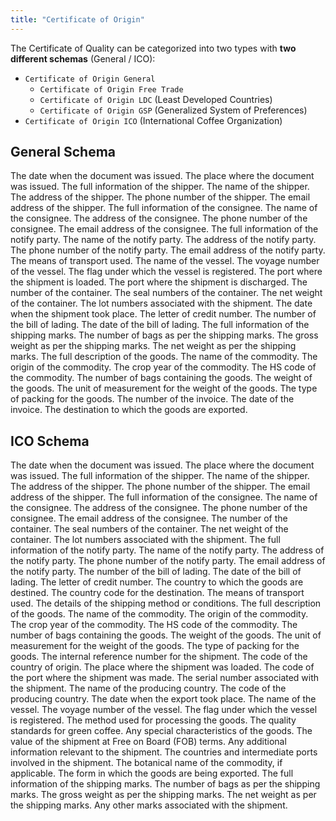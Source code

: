 ---
title: "Certificate of Origin"
---

The Certificate of Quality can be categorized into two types with **two different schemas** (General / ICO):

- `Certificate of Origin General`
  - `Certificate of Origin Free Trade`
  - `Certificate of Origin LDC` (Least Developed Countries)
  - `Certificate of Origin GSP` (Generalized System of Preferences)
- `Certificate of Origin ICO` (International Coffee Organization)

## General Schema

<ParamField path="document.dateOfIssue" type="string">
  The date when the document was issued.
</ParamField>

<ParamField path="document.placeOfIssue" type="string">
  The place where the document was issued.
</ParamField>

<ParamField path="shipper.fullInformation" type="string">
  The full information of the shipper.
</ParamField>

<ParamField path="shipper.name" type="string">
  The name of the shipper.
</ParamField>

<ParamField path="shipper.address" type="string">
  The address of the shipper.
</ParamField>

<ParamField path="shipper.contactDetails.phone" type="string">
  The phone number of the shipper.
</ParamField>

<ParamField path="shipper.contactDetails.email" type="string">
  The email address of the shipper.
</ParamField>

<ParamField path="consignee.fullInformation" type="string">
  The full information of the consignee.
</ParamField>

<ParamField path="consignee.name" type="string">
  The name of the consignee.
</ParamField>

<ParamField path="consignee.address" type="string">
  The address of the consignee.
</ParamField>

<ParamField path="consignee.contactDetails.phone" type="string">
  The phone number of the consignee.
</ParamField>

<ParamField path="consignee.contactDetails.email" type="string">
  The email address of the consignee.
</ParamField>

<ParamField path="notifyParties[0].fullInformation" type="string">
  The full information of the notify party.
</ParamField>

<ParamField path="notifyParties[0].name" type="string">
  The name of the notify party.
</ParamField>

<ParamField path="notifyParties[0].address" type="string">
  The address of the notify party.
</ParamField>

<ParamField path="notifyParties[0].contactDetails.phone" type="string">
  The phone number of the notify party.
</ParamField>

<ParamField path="notifyParties[0].contactDetails.email" type="string">
  The email address of the notify party.
</ParamField>

<ParamField path="meansOfTransport" type="string">
  The means of transport used.
</ParamField>

<ParamField path="vesselDetails.vesselName" type="string">
  The name of the vessel.
</ParamField>

<ParamField path="vesselDetails.voyageNumber" type="string">
  The voyage number of the vessel.
</ParamField>

<ParamField path="vesselDetails.flag" type="string">
  The flag under which the vessel is registered.
</ParamField>

<ParamField path="portOfLoading" type="string">
  The port where the shipment is loaded.
</ParamField>

<ParamField path="portOfDischarging" type="string">
  The port where the shipment is discharged.
</ParamField>

<ParamField path="containers[0].containerNumber" type="string">
  The number of the container.
</ParamField>

<ParamField path="containers[0].sealNumbers" type="array">
  The seal numbers of the container.
</ParamField>

<ParamField path="containers[0].netWeight" type="string">
  The net weight of the container.
</ParamField>

<ParamField path="lotNumbers" type="array">
  The lot numbers associated with the shipment.
</ParamField>

<ParamField path="dateOfShipment" type="string">
  The date when the shipment took place.
</ParamField>

<ParamField path="lcNumber" type="string">
  The letter of credit number.
</ParamField>

<ParamField path="billOfLading.number" type="string">
  The number of the bill of lading.
</ParamField>

<ParamField path="billOfLading.date" type="string">
  The date of the bill of lading.
</ParamField>

<ParamField path="shippingMarks[0].fullInformation" type="string">
  The full information of the shipping marks.
</ParamField>

<ParamField path="shippingMarks[0].bags" type="string">
  The number of bags as per the shipping marks.
</ParamField>

<ParamField path="shippingMarks[0].grossWeight" type="string">
  The gross weight as per the shipping marks.
</ParamField>

<ParamField path="shippingMarks[0].netWeight" type="string">
  The net weight as per the shipping marks.
</ParamField>

<ParamField path="descriptionOfGoods[0].fullInformation" type="string">
  The full description of the goods.
</ParamField>

<ParamField path="descriptionOfGoods[0].commodity.name" type="string">
  The name of the commodity.
</ParamField>

<ParamField path="descriptionOfGoods[0].commodity.origin" type="string">
  The origin of the commodity.
</ParamField>

<ParamField path="descriptionOfGoods[0].commodity.cropYear" type="string">
  The crop year of the commodity.
</ParamField>

<ParamField path="descriptionOfGoods[0].commodity.hsCode" type="string">
  The HS code of the commodity.
</ParamField>

<ParamField path="descriptionOfGoods[0].bags" type="string">
  The number of bags containing the goods.
</ParamField>

<ParamField path="descriptionOfGoods[0].netWeight.weight" type="string">
  The weight of the goods.
</ParamField>

<ParamField path="descriptionOfGoods[0].netWeight.unit" type="string">
  The unit of measurement for the weight of the goods.
</ParamField>

<ParamField path="descriptionOfGoods[0].packing" type="string">
  The type of packing for the goods.
</ParamField>

<ParamField path="invoice.number" type="string">
  The number of the invoice.
</ParamField>

<ParamField path="invoice.date" type="string">
  The date of the invoice.
</ParamField>

<ParamField path="goodsExportedTo" type="string">
  The destination to which the goods are exported.
</ParamField>

## ICO Schema

<ParamField path="document.dateOfIssue" type="string">
  The date when the document was issued.
</ParamField>

<ParamField path="document.placeOfIssue" type="string">
  The place where the document was issued.
</ParamField>

<ParamField path="shipper.fullInformation" type="string">
  The full information of the shipper.
</ParamField>

<ParamField path="shipper.name" type="string">
  The name of the shipper.
</ParamField>

<ParamField path="shipper.address" type="string">
  The address of the shipper.
</ParamField>

<ParamField path="shipper.contactDetails.phone" type="string">
  The phone number of the shipper.
</ParamField>

<ParamField path="shipper.contactDetails.email" type="string">
  The email address of the shipper.
</ParamField>

<ParamField path="consignee.fullInformation" type="string">
  The full information of the consignee.
</ParamField>

<ParamField path="consignee.name" type="string">
  The name of the consignee.
</ParamField>

<ParamField path="consignee.address" type="string">
  The address of the consignee.
</ParamField>

<ParamField path="consignee.contactDetails.phone" type="string">
  The phone number of the consignee.
</ParamField>

<ParamField path="consignee.contactDetails.email" type="string">
  The email address of the consignee.
</ParamField>

<ParamField path="containers[0].containerNumber" type="string">
  The number of the container.
</ParamField>

<ParamField path="containers[0].sealNumbers" type="array">
  The seal numbers of the container.
</ParamField>

<ParamField path="containers[0].netWeight" type="string">
  The net weight of the container.
</ParamField>

<ParamField path="lotNumbers" type="array">
  The lot numbers associated with the shipment.
</ParamField>

<ParamField path="notifyParties[0].fullInformation" type="string">
  The full information of the notify party.
</ParamField>

<ParamField path="notifyParties[0].name" type="string">
  The name of the notify party.
</ParamField>

<ParamField path="notifyParties[0].address" type="string">
  The address of the notify party.
</ParamField>

<ParamField path="notifyParties[0].contactDetails.phone" type="string">
  The phone number of the notify party.
</ParamField>

<ParamField path="notifyParties[0].contactDetails.email" type="string">
  The email address of the notify party.
</ParamField>

<ParamField path="billOfLading.number" type="string">
  The number of the bill of lading.
</ParamField>

<ParamField path="billOfLading.date" type="string">
  The date of the bill of lading.
</ParamField>

<ParamField path="lcNumber" type="string">
  The letter of credit number.
</ParamField>

<ParamField path="countryOfDestination" type="string">
  The country to which the goods are destined.
</ParamField>

<ParamField path="destinationCountryCode" type="string">
  The country code for the destination.
</ParamField>

<ParamField path="meansOfTransport" type="string">
  The means of transport used.
</ParamField>

<ParamField path="shippedIn" type="string">
  The details of the shipping method or conditions.
</ParamField>

<ParamField path="descriptionOfGoods[0].fullInformation" type="string">
  The full description of the goods.
</ParamField>

<ParamField path="descriptionOfGoods[0].commodity.name" type="string">
  The name of the commodity.
</ParamField>

<ParamField path="descriptionOfGoods[0].commodity.origin" type="string">
  The origin of the commodity.
</ParamField>

<ParamField path="descriptionOfGoods[0].commodity.cropYear" type="string">
  The crop year of the commodity.
</ParamField>

<ParamField path="descriptionOfGoods[0].commodity.hsCode" type="string">
  The HS code of the commodity.
</ParamField>

<ParamField path="descriptionOfGoods[0].bags" type="string">
  The number of bags containing the goods.
</ParamField>

<ParamField path="descriptionOfGoods[0].netWeight.weight" type="string">
  The weight of the goods.
</ParamField>

<ParamField path="descriptionOfGoods[0].netWeight.unit" type="string">
  The unit of measurement for the weight of the goods.
</ParamField>

<ParamField path="descriptionOfGoods[0].packing" type="string">
  The type of packing for the goods.
</ParamField>

<ParamField path="internalReferenceNo" type="string">
  The internal reference number for the shipment.
</ParamField>

<ParamField path="countryCode" type="string">
  The code of the country of origin.
</ParamField>

<ParamField path="placeOfLoading" type="string">
  The place where the shipment was loaded.
</ParamField>

<ParamField path="portOfShipmentCode" type="string">
  The code of the port where the shipment was made.
</ParamField>

<ParamField path="serialNo" type="string">
  The serial number associated with the shipment.
</ParamField>

<ParamField path="producingCountry.name" type="string">
  The name of the producing country.
</ParamField>

<ParamField path="producingCountry.code" type="string">
  The code of the producing country.
</ParamField>

<ParamField path="dateOfExport" type="string">
  The date when the export took place.
</ParamField>

<ParamField path="vesselDetails.vesselName" type="string">
  The name of the vessel.
</ParamField>

<ParamField path="vesselDetails.voyageNumber" type="string">
  The voyage number of the vessel.
</ParamField>

<ParamField path="vesselDetails.flag" type="string">
  The flag under which the vessel is registered.
</ParamField>

<ParamField path="methodOfProcessing" type="string">
  The method used for processing the goods.
</ParamField>

<ParamField path="qualityStandardsForGreenCoffee" type="string">
  The quality standards for green coffee.
</ParamField>

<ParamField path="specialCharacteristics" type="string">
  Any special characteristics of the goods.
</ParamField>

<ParamField path="valueOfShipmentFOB" type="string">
  The value of the shipment at Free on Board (FOB) terms.
</ParamField>

<ParamField path="additionalInformation" type="string">
  Any additional information relevant to the shipment.
</ParamField>

<ParamField path="countriesAndIntermediatePorts" type="string">
  The countries and intermediate ports involved in the shipment.
</ParamField>

<ParamField path="botanicalName" type="string">
  The botanical name of the commodity, if applicable.
</ParamField>

<ParamField path="exportingForm" type="string">
  The form in which the goods are being exported.
</ParamField>

<ParamField path="shippingMarks[0].fullInformation" type="string">
  The full information of the shipping marks.
</ParamField>

<ParamField path="shippingMarks[0].bags" type="string">
  The number of bags as per the shipping marks.
</ParamField>

<ParamField path="shippingMarks[0].grossWeight" type="string">
  The gross weight as per the shipping marks.
</ParamField>

<ParamField path="shippingMarks[0].netWeight" type="string">
  The net weight as per the shipping marks.
</ParamField>

<ParamField path="otherMarks" type="string">
  Any other marks associated with the shipment.
</ParamField>

